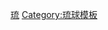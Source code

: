 {{Navbox
|name = 琉僑
|title = [[琉僑]]
|state = {{{state|autocollapse}}}
|listclass = hlist

|group1 = 亞洲
|list1 =
*[[琉僑#cite_note-Rabson,_Steve_2012-2|日本]]
*[[脫清人|中國]]
*[[台湾与琉球关系史#日治時期|臺灣]]
*菲律宾
*帕劳
*韓國
*馬來西亞
*印度尼西亞
*泰國
*越南

|group2 = 大洋洲
|list2=
*{{link-en|琉球裔夏威夷人|Okinawans in Hawaii|夏威夷}}
*密克罗尼西亚
*新喀里多尼亚

|group3 = 美洲
|list3=
*{{link-en|琉球裔巴西人|Ryukyuans in Brazil|巴西}}
*{{link-en|琉球裔美國人|Ryukyuan Americans|美國}}
**加利福尼亞州
*加拿大
*[[琉僑#cite_note-japantimes_2016-10-22-4|秘魯]]
*厄瓜多尔
*阿根廷
*巴拉圭
*古巴
*墨西哥
*[[琉僑#cite_note-diaspora-5|玻利維亞]]
**{{link-ja|沖繩移住地|オキナワ移住地}}

|group4 = 歐洲
|list4=俄羅斯

|group5 = 非洲
|list5=

|group10 = 相关条目
|  list10 =
  {{navbox subgroup
  | evenodd = swap
  | group1 = 历史文化
  |  list1 = 
*[[琉球館]]
**[[柔远驿]]
*[[琉球語]]
**[[沖繩語]]
*[[久米 (那霸市)|久米]]
**[[福州園]]
*{{單雙書號轉換|[[鳳仙花 (民歌)|鳳仙花]]}}
*[[社寮島事件]]
**[[社寮外嶋集善堂]]
*[[日本吞併琉球]]
*[[八瑤灣事件]]
**[[大日本琉球藩民五十四名墓]]
*[[沖繩島戰役]]
**[[沖繩島戰役中的集体自杀|集體自殺]]
  
  | group2 = 另见
  |  list2 =
*[[琉球民族独立综合研究学会]]
*[[嘉利吉俱樂部]]
*[[琉球弧先住民族會]]
*{{link-en|琉球国家足球队|Ryūkyū national football team}}
*{{link-en|夏威夷沖繩聯合會|Hawaii United Okinawa Association}}
  }}}}<noinclude>
{{collapsible option}}
[[Category:亚洲族群模板|琉]]
[[Category:琉球模板]]
[[Category:琉球人| ]]
</noinclude>